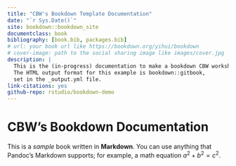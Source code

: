 ```yaml
--- 
title: "CBW's Bookdown Template Documentation"
date: "`r Sys.Date()`"
site: bookdown::bookdown_site
documentclass: book
bibliography: [book.bib, packages.bib]
# url: your book url like https://bookdown.org/yihui/bookdown
# cover-image: path to the social sharing image like images/cover.jpg
description: |
  This is the (in-progress) documentation to make a bookdown CBW workshop.
  The HTML output format for this example is bookdown::gitbook,
  set in the _output.yml file.
link-citations: yes
github-repo: rstudio/bookdown-demo
---
```


# CBW's Bookdown Documentation

This is a _sample_ book written in **Markdown**. You can use anything that Pandoc's Markdown supports; for example, a math equation $a^2 + b^2 = c^2$.
